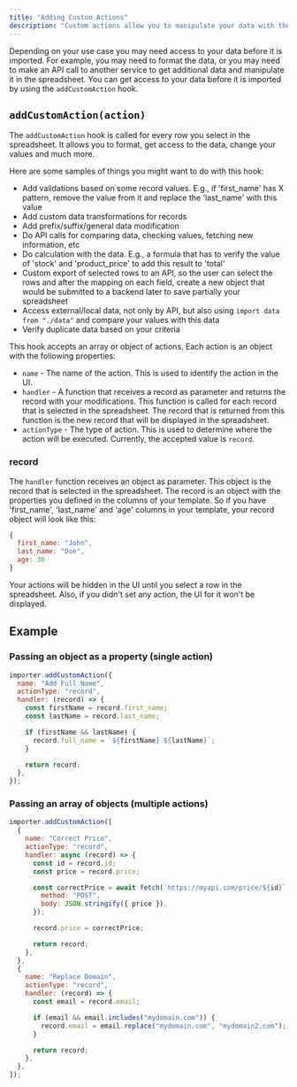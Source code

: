 ```yaml
---
title: "Adding Custom Actions"
description: "Custom actions allow you to manipulate your data with the flexibility you need."
---
```


Depending on your use case you may need access to your data before it is imported. For example, you may need to format the data, or you may need to make an API call to another service to get additional data and manipulate it in the spreadsheet. You can get access to your data before it is imported by using the `addCustomAction` hook.

## `addCustomAction(action)`

The `addCustomAction` hook is called for every row you select in the spreadsheet. It allows you to format, get access to the data, change your values and much more.

Here are some samples of things you might want to do with this hook:

- Add validations based on some record values. E.g., if 'first_name' has X pattern, remove the value from it and replace the 'last_name' with this value
- Add custom data transformations for records
- Add prefix/suffix/general data modification
- Do API calls for comparing data, checking values, fetching new information, etc
- Do calculation with the data. E.g., a formula that has to verify the value of 'stock' and 'product_price' to add this result to 'total'
- Custom export of selected rows to an API, so the user can select the rows and after the mapping on each field, create a new object that would be submitted to a backend later to save partially your spreadsheet
- Access external/local data, not only by API, but also using `import data from "./data"` and compare your values with this data
- Verify duplicate data based on your criteria

This hook accepts an array or object of actions. Each action is an object with the following properties:

- `name` - The name of the action. This is used to identify the action in the UI.
- `handler` - A function that receives a record as parameter and returns the record with your modifications. This function is called for each record that is selected in the spreadsheet. The record that is returned from this function is the new record that will be displayed in the spreadsheet.
- `actionType` - The type of action. This is used to determine where the action will be executed. Currently, the accepted value is `record`.

### record

The `handler` function receives an object as parameter. This object is the record that is selected in the spreadsheet. The record is an object with the properties you defined in the columns of your template. So if you have 'first_name', 'last_name' and 'age' columns in your template, your record object will look like this:

```javascript
{
  first_name: "John",
  last_name: "Doe",
  age: 30
}
```

<Note>
  Your actions will be hidden in the UI until you select a row in the
  spreadsheet. Also, if you didn't set any action, the UI for it won't be
  displayed.
</Note>

## Example

### Passing an object as a property (single action)

```javascript
importer.addCustomAction({
  name: "Add Full Name",
  actionType: "record",
  handler: (record) => {
    const firstName = record.first_name;
    const lastName = record.last_name;

    if (firstName && lastName) {
      record.full_name = `${firstName} ${lastName}`;
    }

    return record;
  },
});
```

### Passing an array of objects (multiple actions)

```javascript
importer.addCustomAction([
  {
    name: "Correct Price",
    actionType: "record",
    handler: async (record) => {
      const id = record.id;
      const price = record.price;

      const correctPrice = await fetch(`https://myapi.com/price/${id}`, {
        method: "POST",
        body: JSON.stringify({ price }),
      });

      record.price = correctPrice;

      return record;
    },
  },
  {
    name: "Replace Domain",
    actionType: "record",
    handler: (record) => {
      const email = record.email;

      if (email && email.includes("mydomain.com")) {
        record.email = email.replace("mydomain.com", "mydomain2.com");
      }

      return record;
    },
  },
]);
```
